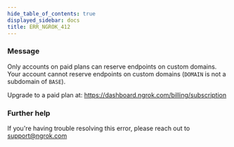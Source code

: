 ```yaml
---
hide_table_of_contents: true
displayed_sidebar: docs
title: ERR_NGROK_412
---
```


### Message

Only accounts on paid plans can reserve endpoints on custom domains.
Your account cannot reserve endpoints on custom domains (`DOMAIN` is not a subdomain of `BASE`).

Upgrade to a paid plan at: https://dashboard.ngrok.com/billing/subscription

<ErrorDetails />

### Further help

If you're having trouble resolving this error, please reach out to [support@ngrok.com](mailto:support@ngrok.com?subject=Help%20with%20ERR_NGROK_412)

